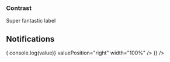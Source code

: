 
<PageTitle src="components/Slider" title="Slider" />
<Subtitle />
<Description />
<Primary />
<ArgsTable story={PRIMARY_STORY} />
<Stories />

### Contrast

<Canvas contrast>
  <ThemeWrapper>
    <FormComponentDemo initialValue={75} property="value" type="slider">
      <Slider contrast valuePosition="right">
        Super fantastic label
      </Slider>
    </FormComponentDemo>
  </ThemeWrapper>
</Canvas>

## Notifications

<Canvas>
  <Looper
    list={['success', 'danger', 'warning', 'primary', 'neutral']}
    render={level => (
      <Rhythm grouped mb={4}>
        <FormComponentDemo initialValue="75" property="value" type="slider">
          <NotifiedSlider
            aria-label="Super fantastic label"
            level={level}
            notification={`This is an example ${level} notification.`}
            onChange={(event, value) => console.log(value)}
            valuePosition="right"
            width="100%"
          />
        </FormComponentDemo>
      </Rhythm>
    )}
  />
</Canvas>
